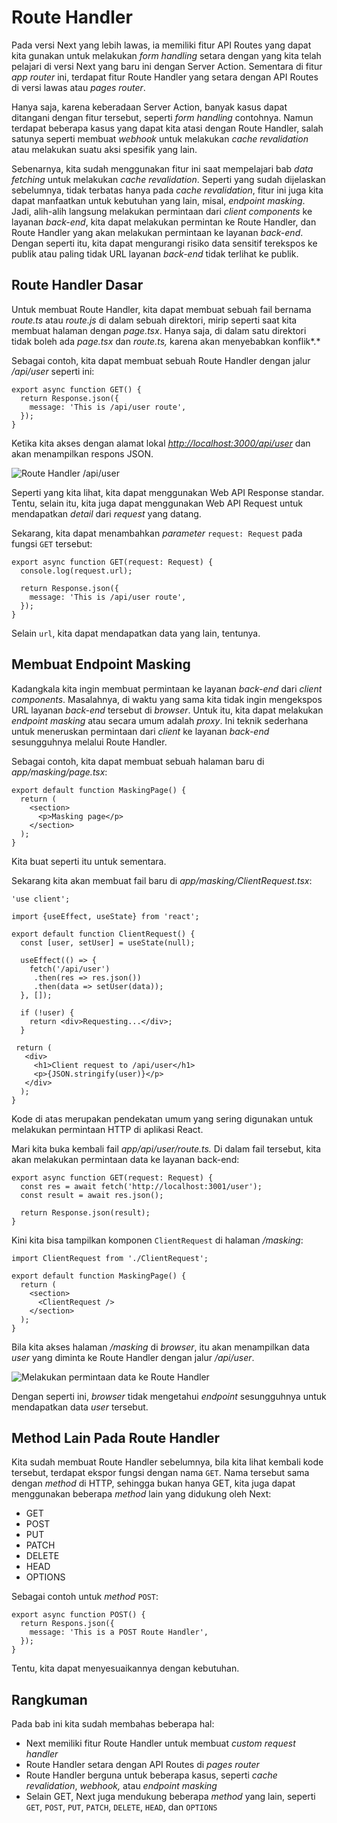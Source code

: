 
# Route Handler

Pada versi Next yang lebih lawas, ia memiliki fitur API Routes yang dapat kita gunakan untuk melakukan *form handling* setara dengan yang kita telah pelajari di versi Next yang baru ini dengan Server Action. Sementara di fitur *app router* ini, terdapat fitur Route Handler yang setara dengan API Routes di versi lawas atau *pages router*.

Hanya saja, karena keberadaan Server Action, banyak kasus dapat ditangani dengan fitur tersebut, seperti *form handling* contohnya. Namun terdapat beberapa kasus yang dapat kita atasi dengan Route Handler, salah satunya seperti membuat *webhook* untuk melakukan *cache revalidation* atau melakukan suatu aksi spesifik yang lain.

Sebenarnya, kita sudah menggunakan fitur ini saat mempelajari bab *data fetching* untuk melakukan *cache revalidation*. Seperti yang sudah dijelaskan sebelumnya, tidak terbatas hanya pada *cache revalidation*, fitur ini juga kita dapat manfaatkan untuk kebutuhan yang lain, misal, *endpoint masking*. Jadi, alih-alih langsung melakukan permintaan dari *client components* ke layanan *back-end*, kita dapat melakukan permintan ke Route Handler, dan Route Handler yang akan melakukan permintaan ke layanan *back-end*. Dengan seperti itu, kita dapat mengurangi risiko data sensitif terekspos ke publik atau paling tidak URL layanan *back-end* tidak terlihat ke publik.

## Route Handler Dasar

Untuk membuat Route Handler, kita dapat membuat sebuah fail bernama *route.ts* atau *route.js* di dalam sebuah direktori, mirip seperti saat kita membuat halaman dengan *page.tsx*. Hanya saja, di dalam satu direktori tidak boleh ada *page.tsx* dan *route.ts,* karena akan menyebabkan konflik*.*

Sebagai contoh, kita dapat membuat sebuah Route Handler dengan jalur */api/user* seperti ini:

```tsx filename="app/api/user/route.ts"
export async function GET() {  
  return Response.json({  
    message: 'This is /api/user route',  
  });  
}
```

Ketika kita akses dengan alamat lokal [*http://localhost:3000/api/user*](http://localhost:3000/api/user.) dan akan menampilkan respons JSON.

<Image src="/next-js-pragmatis-route-handler/T5TviWWH76nJyJFGfUaJQA.webp" alt="Route Handler /api/user" />

Seperti yang kita lihat, kita dapat menggunakan Web API Response standar. Tentu, selain itu, kita juga dapat menggunakan Web API Request untuk mendapatkan *detail* dari *request* yang datang.

Sekarang, kita dapat menambahkan *parameter* `request: Request` pada fungsi `GET` tersebut:

```tsx filename="app/api/user/route.ts" /request: Request/ {2}
export async function GET(request: Request) {  
  console.log(request.url);  
  
  return Response.json({  
    message: 'This is /api/user route',  
  });  
}
```

Selain `url`, kita dapat mendapatkan data yang lain, tentunya.

## Membuat Endpoint Masking

Kadangkala kita ingin membuat permintaan ke layanan *back-end* dari *client components*. Masalahnya, di waktu yang sama kita tidak ingin mengekspos URL layanan *back-end* tersebut di *browser*. Untuk itu, kita dapat melakukan *endpoint masking* atau secara umum adalah *proxy*. Ini teknik sederhana untuk meneruskan permintaan dari *client* ke layanan *back-end* sesungguhnya melalui Route Handler.

Sebagai contoh, kita dapat membuat sebuah halaman baru di *app/masking/page.tsx*:

```tsx filename="app/masking/page.tsx"
export default function MaskingPage() {  
  return (  
    <section>  
      <p>Masking page</p>  
    </section>  
  );  
}
```

Kita buat seperti itu untuk sementara.

Sekarang kita akan membuat fail baru di *app/masking/ClientRequest.tsx*:

```tsx filename="app/masking/ClientRequest.tsx"
'use client';  
  
import {useEffect, useState} from 'react';  
  
export default function ClientRequest() {  
  const [user, setUser] = useState(null);  
  
  useEffect(() => {  
    fetch('/api/user')  
     .then(res => res.json())  
     .then(data => setUser(data));  
  }, []);  
  
  if (!user) {  
    return <div>Requesting...</div>;  
  }  
  
 return (  
   <div>  
     <h1>Client request to /api/user</h1>  
     <p>{JSON.stringify(user)}</p>  
   </div>  
  );  
}
```

Kode di atas merupakan pendekatan umum yang sering digunakan untuk melakukan permintaan HTTP di aplikasi React.

Mari kita buka kembali fail *app/api/user/route.ts.* Di dalam fail tersebut, kita akan melakukan permintaan data ke layanan back-end:

```tsx filename="app/api/user/route.ts" {2-5}
export async function GET(request: Request) {  
  const res = await fetch('http://localhost:3001/user');  
  const result = await res.json();  
  
  return Response.json(result);  
}
```

Kini kita bisa tampilkan komponen `ClientRequest` di halaman */masking*:

```tsx filename="app/masking/page.tsx" {1,6}
import ClientRequest from './ClientRequest';  
  
export default function MaskingPage() {  
  return (  
    <section>  
      <ClientRequest />  
    </section>  
  );  
}
```

Bila kita akses halaman */masking* di *browser*, itu akan menampilkan data *user* yang diminta ke Route Handler dengan jalur */api/user*.

<Image src="/next-js-pragmatis-route-handler/6jdCcSJmpfWltVKJO1nHog.webp" alt="Melakukan permintaan data ke Route Handler" />

Dengan seperti ini, *browser* tidak mengetahui *endpoint* sesungguhnya untuk mendapatkan data *user* tersebut.

## Method Lain Pada Route Handler

Kita sudah membuat Route Handler sebelumnya, bila kita lihat kembali kode tersebut, terdapat ekspor fungsi dengan nama `GET`. Nama tersebut sama dengan *method* di HTTP, sehingga bukan hanya GET, kita juga dapat menggunakan beberapa *method* lain yang didukung oleh Next:

-   GET
-   POST
-   PUT
-   PATCH
-   DELETE
-   HEAD
-   OPTIONS

Sebagai contoh untuk *method* `POST`:

```tsx
export async function POST() {  
  return Respons.json({  
    message: 'This is a POST Route Handler',  
  });  
}
```

Tentu, kita dapat menyesuaikannya dengan kebutuhan.

## Rangkuman

Pada bab ini kita sudah membahas beberapa hal:

-   Next memiliki fitur Route Handler untuk membuat *custom request handler*
-   Route Handler setara dengan API Routes di *pages router*
-   Route Handler berguna untuk beberapa kasus, seperti *cache revalidation*, *webhook,* atau *endpoint masking*
-   Selain GET, Next juga mendukung beberapa *method* yang lain, seperti `GET`, `POST`, `PUT`, `PATCH`, `DELETE`, `HEAD`, dan `OPTIONS`